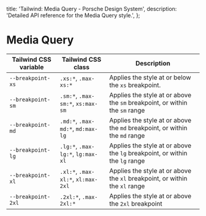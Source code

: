 
  title: 'Tailwind: Media Query - Porsche Design System',
  description: 'Detailed API reference for the Media Query style.',
};

# Media Query

<TableOfContents headings={[]} />

| Tailwind CSS variable | Tailwind CSS class                 | Description                                                                 |
| --------------------- | ---------------------------------- | --------------------------------------------------------------------------- |
| `--breakpoint-xs`     | `.xs:*`, `.max-xs:*`               | Applies the style at or below the `xs` breakpoint.                          |
| `--breakpoint-sm`     | `.sm:*`, `.max-sm:*`, `xs:max-sm`  | Applies the style at or above the `sm` breakpoint, or within the `sm` range |
| `--breakpoint-md`     | `.md:*`, `.max-md:*`, `md:max-lg`  | Applies the style at or above the `md` breakpoint, or within the `md` range |
| `--breakpoint-lg`     | `.lg:*`, `.max-lg:*`, `lg:max-xl`  | Applies the style at or above the `lg` breakpoint, or within the `lg` range |
| `--breakpoint-xl`     | `.xl:*`, `.max-xl:*`, `xl:max-2xl` | Applies the style at or above the `xl` breakpoint, or within the `xl` range |
| `--breakpoint-2xl`    | `.2xl:*`, `.max-2xl:*`             | Applies the style at or above the `2xl` breakpoint                          |
